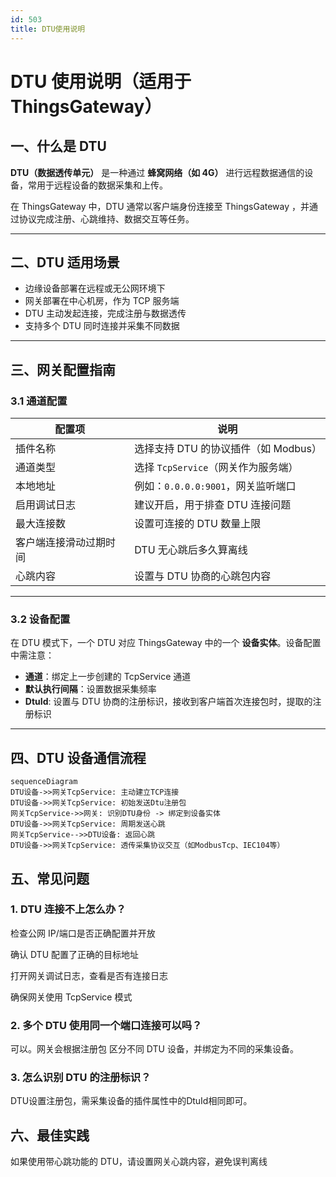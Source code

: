 ```yaml
---
id: 503
title: DTU使用说明
---
```



# DTU 使用说明（适用于 ThingsGateway）

## 一、什么是 DTU

**DTU（数据透传单元）** 是一种通过 **蜂窝网络（如 4G）** 进行远程数据通信的设备，常用于远程设备的数据采集和上传。

在 ThingsGateway 中，DTU 通常以客户端身份连接至 ThingsGateway ，并通过协议完成注册、心跳维持、数据交互等任务。

---

## 二、DTU 适用场景

- 边缘设备部署在远程或无公网环境下
- 网关部署在中心机房，作为 TCP 服务端
- DTU 主动发起连接，完成注册与数据透传
- 支持多个 DTU 同时连接并采集不同数据

---

## 三、网关配置指南

### 3.1 通道配置

| 配置项                     | 说明 |
|--------------------------|------|
| 插件名称                 | 选择支持 DTU 的协议插件（如 Modbus） |
| 通道类型                 | 选择 `TcpService`（网关作为服务端） |
| 本地地址                 | 例如：`0.0.0.0:9001`，网关监听端口 |
| 启用调试日志             | 建议开启，用于排查 DTU 连接问题 |
| 最大连接数               | 设置可连接的 DTU 数量上限 |
| 客户端连接滑动过期时间   | DTU 无心跳后多久算离线 |
| 心跳内容                 | 设置与 DTU 协商的心跳包内容 |

---

### 3.2 设备配置

在 DTU 模式下，一个 DTU 对应 ThingsGateway 中的一个 **设备实体**。设备配置中需注意：

- **通道**：绑定上一步创建的 TcpService 通道
- **默认执行间隔**：设置数据采集频率
- **DtuId**: 设置与 DTU 协商的注册标识，接收到客户端首次连接包时，提取的注册标识
---

## 四、DTU 设备通信流程

```mermaid
sequenceDiagram
DTU设备->>网关TcpService: 主动建立TCP连接
DTU设备->>网关TcpService: 初始发送Dtu注册包
网关TcpService->>网关: 识别DTU身份 -> 绑定到设备实体
DTU设备->>网关TcpService: 周期发送心跳
网关TcpService-->>DTU设备: 返回心跳
DTU设备->>网关TcpService: 透传采集协议交互（如ModbusTcp、IEC104等）

```

## 五、常见问题

### 1. DTU 连接不上怎么办？

检查公网 IP/端口是否正确配置并开放

确认 DTU 配置了正确的目标地址

打开网关调试日志，查看是否有连接日志

确保网关使用 TcpService 模式

### 2. 多个 DTU 使用同一个端口连接可以吗？

可以。网关会根据注册包 区分不同 DTU 设备，并绑定为不同的采集设备。

### 3. 怎么识别 DTU 的注册标识？

DTU设置注册包，需采集设备的插件属性中的DtuId相同即可。

## 六、最佳实践

如果使用带心跳功能的 DTU，请设置网关心跳内容，避免误判离线
